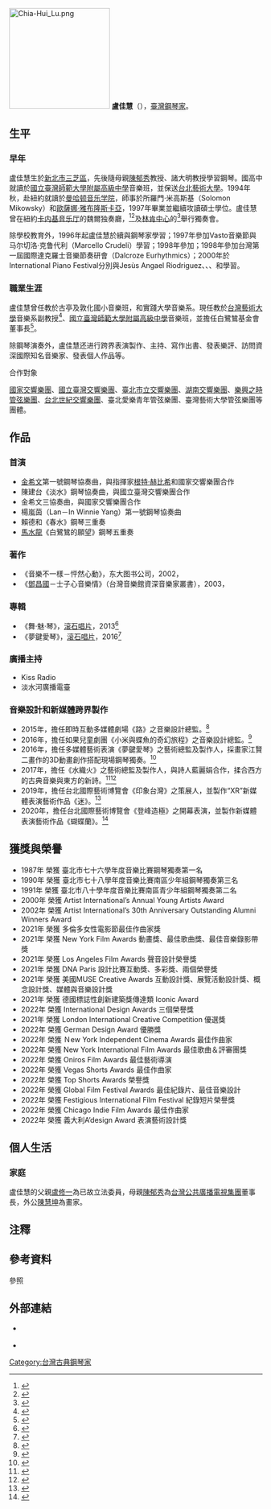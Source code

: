 {{BLPsources|time=2022-04-14T06:07:51+00:00}}
[[File:Chia-Hui_Lu.png|200px]]
'''盧佳慧'''（{{bd|1976年||}}），[[臺灣|臺灣]][[鋼琴家|鋼琴家]]。

== 生平 ==
=== 早年 ===
盧佳慧生於[[新北市|新北市]][[三芝區|三芝區]]，先後隨母親[[陳郁秀|陳郁秀]]教授、諸大明教授學習鋼琴。國高中就讀於[[國立臺灣師範大學附屬高級中學|國立臺灣師範大學附屬高級中學]]音樂班，並保送[[國立臺北藝術大學|台北藝術大學]]。1994年秋，赴紐約就讀於[[曼哈顿音乐学院|曼哈顿音乐学院]]，師事於所羅門·米高斯基（Solomon Mikowsky）和[[歐薩娜·雅布隆斯卡亞|歐薩娜·雅布隆斯卡亞]]，1997年畢業並繼續攻讀碩士學位。盧佳慧曾在紐約[[卡内基大厅|卡内基音乐厅]]的魏爾独奏廳，<ref>{{Cite web|title=Performance History - Chia-Hui Lu, Piano|url=https://www.carnegiehall.org/About/History/Performance-History-Search|access-date=2022-04-14|work=Carnegie Hall|language=en}}</ref><ref>{{Cite web|title=演出海报|url=http://www.chiahuilu.com/CHLV1/wp-content/uploads/2019/11/Concert19.jpg}}</ref>及[[林肯中心|林肯中心]]的{{Le|愛麗絲塔利音樂廳|Alice Tully Hall}}<ref>{{Cite web|title=演出海报|url=http://www.chiahuilu.com/CHLV1/wp-content/uploads/2019/11/Concert20.jpg}}</ref>舉行獨奏會。

除學校教育外，1996年起盧佳慧於{{Le|奇吉亞納音樂學院|Accademia Musicale Chigiana}}續與鋼琴家{{Le|米凯莱·坎帕内拉|Michele Campanella}}學習；1997年參加Vasto音樂節與马尔切洛·克鲁代利（Marcello Crudeli）學習；1998年參加{{Le|Aspen音乐节|Aspen Music Festival and School}}；1998年參加台灣第一屆國際達克羅士音樂節奏研會（Dalcroze Eurhythmics）；2000年於International Piano Festival分別與Jesùs Angael Riodriguez、{{Le|塞西略·铁莱斯|Cecilio Tieles}}、{{Le|拉姆齐·亚萨|Ramzi Yassa}}、{{Le|列夫·拉法伊洛维奇|Lev Natochenny}}和{{Link-it|塞尔焦·佩尔蒂卡罗利|Sergio Perticaroli}}學習。

=== 職業生涯 ===
盧佳慧曾任教於古亭及敦化國小音樂班，和實踐大學音樂系。現任教於[[台灣藝術大學|台灣藝術大學]]音樂系副教授<ref>{{Cite web|title=盧佳慧|url=https://music.ntua.edu.tw/web/about/team_in.jsp?dm_no=DM1635931079304&fp_no=FP1635934967105|access-date=2022-04-14|publisher=國立臺灣藝術大學音樂學系|language=zh-tw}}</ref>、[[國立臺灣師範大學附屬高級中學|國立臺灣師範大學附屬高級中學]]音樂班，並擔任白鷺鷥基金會董事長<ref>{{Cite web|title=盧佳慧 Chia-Hui Lu|url=https://www.tatlerasia.com/people/%E7%9B%A7%E4%BD%B3%E6%85%A7-chia-hui-lu|access-date=2022-04-14|work=Tatler Asia|language=zh-tw}}</ref>。

除鋼琴演奏外，盧佳慧还进行跨界表演製作、主持、寫作出書、發表樂評、訪問資深國際知名音樂家、發表個人作品等。

;合作對象
[[國家交響樂團_(台灣)|國家交響樂團]]、[[國立臺灣交響樂團|國立臺灣交響樂團]]、[[臺北市立交響樂團|臺北市立交響樂團]]、[[湖南交響樂團|湖南交響樂團]]、[[樂興之時管弦樂團|樂興之時管弦樂團]]、[[台北世紀交響樂團|台北世紀交響樂團]]、臺北愛樂青年管弦樂團、臺灣藝術大學管弦樂團等團體。

== 作品 ==
=== 首演 ===
* [[金希文|金希文]]第一號鋼琴協奏曲，與指揮家[[根特·赫比希|根特·赫比希]]和國家交響樂團合作
* 陳建台《淡水》鋼琴協奏曲，與國立臺灣交響樂團合作
* 金希文三協奏曲，與國家交響樂團合作
* 楊嵐茵（Lan－In Winnie Yang）第一號鋼琴協奏曲
* 賴德和《春水》鋼琴三重奏
* [[馬水龍|馬水龍]]《白鷺鷥的願望》鋼琴五重奏

=== 著作 ===
* 《音樂不一樣－怦然心動》，东大图书公司，2002，{{ISBN|9789571926049}}
* 《[[鄧昌國|鄧昌國]]－士子心音樂情》（台灣音樂館資深音樂家叢書），2003，{{ISBN|9789570130973}}

=== 專輯 ===
* 《舞·魅·琴》，[[滚石唱片|滚石唱片]]，2013<ref>{{Cite web|title=Chia-Hui Lu / Enchanted (CD+DVD)|url=https://www.books.com.tw/products/0020174367|access-date=2022-04-14|work=博客來}}</ref>
* 《夢鍵愛琴》，[[滚石唱片|滚石唱片]]，2016<ref>{{Cite web|title=盧佳慧 / 夢鍵愛琴|url=https://www.books.com.tw/products/0020194431|access-date=2022-04-14|work=博客來}}</ref>

=== 廣播主持 ===
* Kiss Radio
* 淡水河廣播電臺

=== 音樂設計和新媒體跨界製作===
* 2015年，擔任即時互動多媒體劇場《路》之音樂設計總監。<ref>{{Cite web|title=誠品互動劇場《路》！訴沙韻之鐘演繹台灣史 - 生活|url=https://www.chinatimes.com/realtimenews/20151105001800-260405?chdtv|access-date=2022-04-14|author=林宜靜|date=2015-11-05|work=中時新聞網|language=zh-TW}}</ref>
* 2016年，擔任如果兒童劇團《小米與蝶魚的奇幻旅程》之音樂設計總監。<ref>{{Cite web|title=親子劇《小米與蝶魚的奇幻旅程》獲好評！12／17加場演出|url=https://www.chinatimes.com/realtimenews/20161129002121-260405?chdtv|access-date=2022-04-14|author=林宜靜|date=2016-11-29|work=中時新聞網|language=zh-TW}}</ref>
* 2016年，擔任多媒體藝術表演《夢鍵愛琴》之藝術總監及製作人，採畫家江賢二畫作的3D動畫創作搭配現場鋼琴獨奏。<ref>{{Cite web|title=盧佳慧夢鍵愛琴 譜寫蝴蝶蘭為愛報恩|url=https://www.cna.com.tw/news/amov/201608210212.aspx|access-date=2022-04-14|author=鄭景雯|date=2016-08-21|work=中央社|language=zh-TW}}</ref>
* 2017年，擔任《水織火》之藝術總監及製作人，與詩人藍麗娟合作，揉合西方的古典音樂與東方的新詩。<ref>{{Cite web|title=盧佳慧水織火彈情 邀藍麗娟為樂曲寫詩|url=https://www.cna.com.tw/news/amov/201706060335.aspx|access-date=2022-04-14|author=鄭景雯|date=2017-06-06|work=中央社|language=zh-TW}}</ref><ref>{{Cite web|title=【樂詩相乘 水火相會】 盧佳慧2017鋼琴獨奏會《水織火》|url=https://read.muzikair.com/tw/articles/8c189ab0-c88a-4316-b029-1697a30c75aa|access-date=2022-04-14|date=2017-06-06|work=MUZIK AIR|language=zh-tw}}</ref>
* 2019年，擔任台北國際藝術博覽會《印象台灣》之策展人，並製作“XR”新媒體表演藝術作品《迷》。<ref>{{Cite web|title=音樂家背景的跨域突破，藝術語言底下的美麗臺灣 白鷺鷥文教基金會盧佳慧董事長專訪|url=https://artemperor.tw/focus/4293|access-date=2022-04-14|author=張家馨|date=2021-09-08|work=非池中藝術網}}</ref>
* 2020年，擔任台北國際藝術博覽會《登峰造極》之開幕表演，並製作新媒體表演藝術作品《蝴蝶蘭》。<ref>{{Cite web|title=好消息！鋼琴家盧佳慧《蝴蝶蘭》獲LAFA聲音設計類榮譽獎|url=https://www.nownews.com/news/5207151|access-date=2022-04-14|author=林莞茜|date=2021-03-09|work=NOWnews今日新聞|language=zh-TW}}</ref>

== 獲獎與榮譽 == 
* 1987年 榮獲 臺北市七十六學年度音樂比賽鋼琴獨奏第一名
* 1990年 榮獲 臺北市七十八學年度音樂比賽南區少年組鋼琴獨奏第三名
* 1991年 榮獲 臺北市八十學年度音樂比賽南區青少年組鋼琴獨奏第二名
* 2000年 榮獲 Artist International’s Annual Young Artists Award 
* 2002年 榮獲 Artist International’s 30th Anniversary Outstanding Alumni Winners Award
* 2021年 榮獲 多倫多女性電影節最佳作曲家獎
* 2021年 榮獲 New York Film Awards 動畫獎、最佳歌曲獎、最佳音樂錄影帶獎
* 2021年 榮獲 Los Angeles Film Awards 聲音設計榮譽獎
* 2021年 榮獲 DNA Paris 設計比賽互動獎、多彩獎、兩個榮譽獎
* 2021年 榮獲 美國MUSE Creative Awards 互動設計獎、展覽活動設計獎、概念設計獎、媒體與音樂設計獎
* 2021年 榮獲 德國標誌性創新建築獎傳達類 Iconic Award
* 2022年 榮獲 International Design Awards 三個榮譽獎
* 2021年 榮獲 London International Creative Competition 優選獎
* 2022年 榮獲 German Design Award 優勝獎
* 2022年 榮獲 Ｎew York Independent Cinema Awards 最佳作曲家
* 2022年 榮獲 New York International Film Awards 最佳歌曲＆評審團獎
* 2022年 榮獲 Oniros Film Awards 最佳藝術導演
* 2022年 榮獲 Vegas Shorts Awards 最佳作曲家
* 2022年 榮獲 Top Shorts Awards 榮譽獎
* 2022年 榮獲 Global Film Festival Awards 最佳紀錄片、最佳音樂設計
* 2022年 榮獲 Festigious International Film Festival 紀錄短片榮譽獎
* 2022年 榮獲 Chicago Indie Film Awards 最佳作曲家
* 2022年 榮獲 義大利A’design Award 表演藝術設計獎

== 個人生活 ==
=== 家庭 ===
盧佳慧的父親[[盧修一|盧修一]]為已故立法委員，母親[[陳郁秀|陳郁秀]]為[[台灣公共廣播電視集團|台灣公共廣播電視集團]]董事長，外公[[陳慧坤_(畫家)|陳慧坤]]為畫家。

== 注釋 ==
{{notelist}}

== 參考資料 ==
;參照
{{reflist}}

== 外部連結 ==
* {{官方网站|http://www.chiahuilu.com/}} {{Wayback|url=http://www.chiahuilu.com/ |date=20210326135940 }}
*{{YouTube|channel=UCj03IrV4SX4wD5Da1L7p6Aw|卢佳慧}}

{{DEFAULTSORT:Lu Jiahui}}
[[Category:台灣古典鋼琴家|Category:台灣古典鋼琴家]]